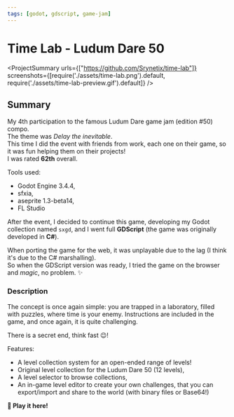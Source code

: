 ```yaml
---
tags: [godot, gdscript, game-jam]
---
```

<Back name="Projects" link="../../" />

# Time Lab - Ludum Dare 50

<ProjectSummary
    urls={["https://github.com/Srynetix/time-lab"]}
    screenshots={[require('./assets/time-lab.png').default, require('./assets/time-lab-preview.gif').default]}
/>

## Summary

My 4th participation to the famous <ELink href="https://ldjam.com/events/ludum-dare/50/">Ludum Dare game jam (edition #50)</ELink> compo.  
The theme was *Delay the inevitable*.  
This time I did the event with friends from work, each one on their game, so it was fun helping them on their projects!  
I was rated <ELink href="https://ldjam.com/events/ludum-dare/50/time-lab"><b>62th</b> overall</ELink>.  

Tools used:
- Godot Engine 3.4.4,
- sfxia,
- aseprite 1.3-beta14,
- FL Studio

After the event, I decided to continue this game, developing my Godot collection named `sxgd`, and I went full **GDScript** (the game was originally developed in **C#**).

When porting the game for the web, it was unplayable due to the lag (I think it's due to the C# marshalling).  
So when the GDScript version was ready, I tried the game on the browser and *magic*, no problem. :sparkles:

### Description

The concept is once again simple: you are trapped in a laboratory, filled with puzzles, where time is your enemy.
Instructions are included in the game, and once again, it is quite challenging.

There is a secret end, think fast :wink:!

Features:

- A level collection system for an open-ended range of levels!
- Original level collection for the Ludum Dare 50 (12 levels),
- A level selector to browse collections,
- An in-game level editor to create your own challenges, that you can export/import and share to the world (with binary files or Base64!)

<ELink href="https://srynetix.github.io/time-lab/"><b>🚀 Play it here!</b></ELink>
